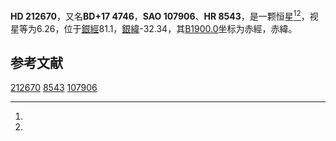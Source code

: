 {{Starbox begin
| name = HD 212670
}}
{{Starbox observe
| epoch = [[J2000.0|J2000.0]]
| constell = {{星座名待查}}<ref name=SIMBAD>{{cite web
 | url=http://simbad.u-strasbg.fr/simbad/sim-id?Ident=HR+8543
 | title =Pulsating variable Star
 | publisher=Centre de Données astronomiques de Strasbourg
 | work=SIMBAD
 | accessdate=2012-07-13}}</ref><ref name=DATA>{{cite web
 | url=http://vizier.u-strasbg.fr/viz-bin/VizieR-5?-out.add=.&-source=5050&-corr=PK=HR&-out.max=9999&HR=8543
 | title=VizieR Detailed Page
 | accessdate=2012-07-13
 | archive-date=2016-03-04
 | archive-url=https://web.archive.org/web/20160304193816/http://vizier.u-strasbg.fr/viz-bin/VizieR-5?-out.add=.&-source=5050&-corr=PK=HR&-out.max=9999&HR=8543
 | dead-url=no
 }}</ref>
| 星官 = 
| ra = {{RA|22|25|40.7}}<ref name=SIMBAD /><ref name=DATA />
| dec = {{DEC|+18|26|40}}<ref name=SIMBAD /><ref name=DATA />
| appmag_v = 6.26<ref name=SIMBAD /><ref name=DATA />
}}
{{Starbox character
| class = K0<ref name=SIMBAD /><ref name=DATA />
| b-v = 1.22<ref name=SIMBAD /><ref name=DATA />
| u-b = <ref name=SIMBAD /><ref name=DATA />
| r-i = <ref name=SIMBAD /><ref name=DATA />
| variable = 
}}
{{Starbox astrometry
| radial_v = 
| prop_mo_ra = 22
| parallax = 
| p_error = 
}}
{{Starbox catalog
| names =BD+17 4746，[[SAO星表|SAO]] 107906，[[HD星表|HD]] 212670，[[HR星表|HR]] 8543}}
{{Starbox reference |Simbad=HR+8543}}
{{Starbox end}}

'''HD 212670'''，又名'''BD+17 4746'''，'''SAO 107906'''、'''HR 8543'''，是一颗恒星<ref name=SIMBAD /><ref name=DATA />，视星等为6.26，位于[[銀道座標系|銀經]]81.1，[[銀道座標系|銀緯]]-32.34，其[[B1900.0|B1900.0]]坐标为赤經{{RA|22|20|51.1}}，赤緯{{DEC|+17|-32.34|8}}。

== 参考文献 ==
{{reflist}}

{{star-stub}}

[[Category:HD和HDE天體|212670]]
[[Category:HR天體|8543]]
[[Category:SAO天體|107906]]